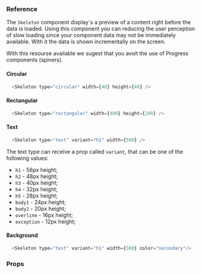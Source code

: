 ### Reference

The `Skeleton` component display´s a preview of a content right before the data is loaded. Using this component you can reducing the user perception of slow loading since your component data may not be immediately available. With it the data is shown incrementally on the screen.

With this resourse available we sugest that you avoit the use of Progress components (spiners).

#### Circular

```javascript
  <Skeleton type="circular" width={48} height={48} />
```

#### Rectangular

```javascript
  <Skeleton type="rectangular" width={400} height={200} />
```

#### Text

```javascript
  <Skeleton type="text" variant="h1" width={500} />
```

The text type can receive a prop called `variant`, that can be one of the following values:

- `h1` - 56px height;
- `h2` - 48px height;
- `h3` - 40px height;
- `h4` - 32px height;
- `h5` - 28px height;
- `body1` - 24px height;
- `body2` - 20px height;
- `overline` - 16px height;
- `exception` - 12px height;

#### Background

```javascript
  <Skeleton type="text" variant="h1" width={500} color="secondary"/>
```

### Props

<PropsTable component="Skeleton" platform="web" />
